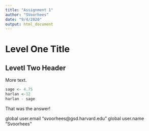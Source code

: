 ```yaml
---
title: "Assignment 1"
author: "SVoorhees"
date: "9/4/2020"
output: html_document
---
```


# Level One Title 
## Levetl Two Header

More text. 

```r
sage <- 4.75
harlan <-12
harlan - sage 
```

That was the answer! 


global user.email "svoorhees@gsd.harvard.edu"
global user.name "Svoorhees"
